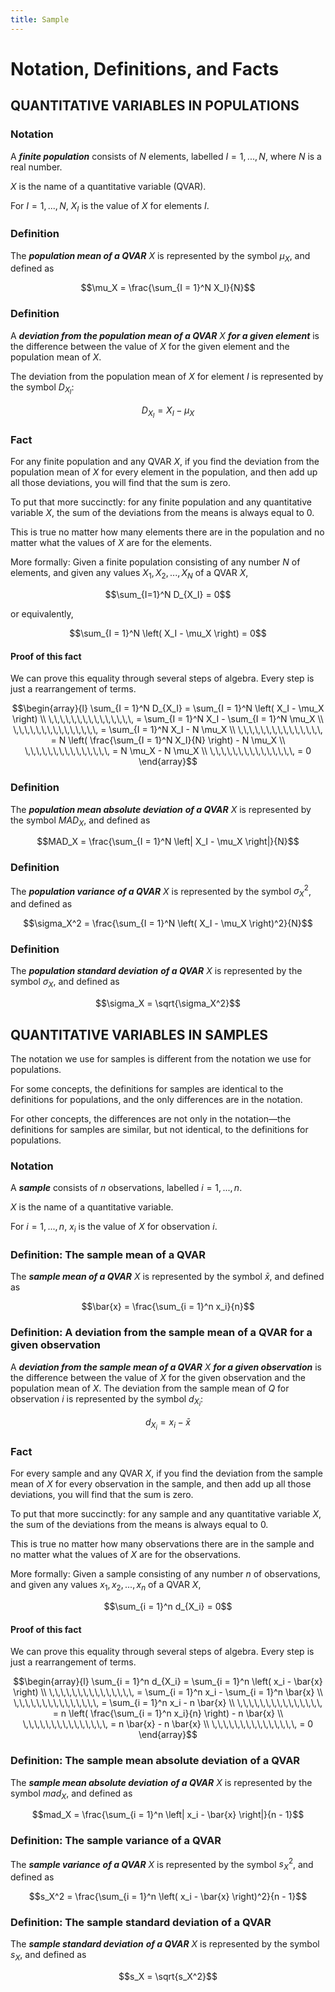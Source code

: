 ---
title: Sample
---

# Notation, Definitions, and Facts

## QUANTITATIVE VARIABLES IN POPULATIONS

::: callout-warning
### Notation

A ***finite population*** consists of $N$ elements, labelled $I = 1,...,N$, where $N$ is a real number.

$X$ is the name of a quantitative variable (QVAR).

For $I = 1,...,N$, $X_I$ is the value of $X$ for elements $I$.
:::

::: callout-note
### Definition

The ***population mean of a QVAR*** $X$ is represented by the symbol $\mu_X$, and defined as

$$\mu_X = \frac{\sum_{I = 1}^N X_I}{N}$$
:::

::: callout-note
### Definition

A ***deviation from the population mean of a QVAR*** $X$ ***for a given element*** is the difference between the value of $X$ for the given element and the population mean of $X$.

The deviation from the population mean of $X$ for element $I$ is represented by the symbol $D_{X_I}$:

$$D_{X_I} = X_I - \mu_X$$
:::

::: callout-tip
### Fact

For any finite population and any QVAR $X$, if you find the deviation from the population mean of $X$ for every element in the population, and then add up all those deviations, you will find that the sum is zero.
:::

To put that more succinctly: for any finite population and any quantitative variable $X$, the sum of the deviations from the means is always equal to 0.

This is true no matter how many elements there are in the population and no matter what the values of $X$ are for the elements.

More formally: Given a finite population consisting of any number $N$ of elements, and given any values $X_1,\,X_2,\,...,\,X_N$ of a QVAR $X$,

$$\sum_{I=1}^N D_{X_I} = 0$$

or equivalently,

$$\sum_{I = 1}^N \left( X_I - \mu_X \right) = 0$$

::: {.callout-tip collapse="true"}
#### Proof of this fact

We can prove this equality through several steps of algebra. Every step is just a rearrangement of terms.

$$\begin{array}{l}
\sum_{I = 1}^N D_{X_I} = \sum_{I = 1}^N \left( X_I - \mu_X \right) \\
\,\,\,\,\,\,\,\,\,\,\,\,\,\,\, = \sum_{I = 1}^N X_I - \sum_{I = 1}^N \mu_X \\
\,\,\,\,\,\,\,\,\,\,\,\,\,\,\, = \sum_{I = 1}^N X_I - N \mu_X \\
\,\,\,\,\,\,\,\,\,\,\,\,\,\,\, = N \left( \frac{\sum_{I = 1}^N X_I}{N} \right) - N \mu_X \\
\,\,\,\,\,\,\,\,\,\,\,\,\,\,\, = N \mu_X - N \mu_X \\
\,\,\,\,\,\,\,\,\,\,\,\,\,\,\, = 0
\end{array}$$
:::

::: {.callout-note}
### Definition

The ***population mean absolute deviation*** ***of a QVAR*** $X$ is represented by the symbol $MAD_X$, and defined as

$$MAD_X = \frac{\sum_{I = 1}^N \left| X_I - \mu_X \right|}{N}$$
:::

::: {.callout-note}
### Definition

The ***population variance*** ***of a QVAR*** $X$ is represented by the symbol $\sigma_X^2$, and defined as

$$\sigma_X^2 = \frac{\sum_{I = 1}^N \left( X_I - \mu_X \right)^2}{N}$$
:::

::: {.callout-note}
### Definition

The ***population standard deviation*** ***of a QVAR*** $X$ is represented by the symbol $\sigma_X$, and defined as

$$\sigma_X = \sqrt{\sigma_X^2}$$
:::


## QUANTITATIVE VARIABLES IN SAMPLES

The notation we use for samples is different from the notation we use for populations.

For some concepts, the definitions for samples are identical to the definitions for populations, and the only differences are in the notation.

For other concepts, the differences are not only in the notation—the definitions for samples are similar, but not identical, to the definitions for populations.

::: callout-warning
### Notation

A ***sample*** consists of $n$ observations, labelled $i = 1,...,n$.

$X$ is the name of a quantitative variable.

For $i = 1,...,n$, $x_i$ is the value of $X$ for observation $i$.
:::

::: callout-note
### Definition: The sample mean of a QVAR

The ***sample mean of a QVAR*** $X$ is represented by the symbol $\bar{x}$, and defined as

$$\bar{x} = \frac{\sum_{i = 1}^n x_i}{n}$$
:::

::: callout-note
### Definition: A deviation from the sample mean of a QVAR for a given observation

A ***deviation from the sample mean of a QVAR*** $X$ ***for a given observation*** is the difference between the value of $X$ for the given observation and the population mean of $X$. The deviation from the sample mean of $Q$ for observation $i$ is represented by the symbol $d_{X_i}$:

$$d_{X_i} = x_i - \bar{x}$$
:::

::: callout-tip
### Fact

For every sample and any QVAR $X$, if you find the deviation from the sample mean of $X$ for every observation in the sample, and then add up all those deviations, you will find that the sum is zero.
:::

To put that more succinctly: for any sample and any quantitative variable $X$, the sum of the deviations from the means is always equal to 0.

This is true no matter how many observations there are in the sample and no matter what the values of $X$ are for the observations.

More formally: Given a sample consisting of any number $n$ of observations, and given any values $x_1,\,x_2,\,...,\,x_n$ of a QVAR $X$,

$$\sum_{i = 1}^n d_{X_i} = 0$$

::: {.callout-tip collapse="true"}
#### Proof of this fact

We can prove this equality through several steps of algebra. Every step is just a rearrangement of terms.

$$\begin{array}{l}
\sum_{i = 1}^n d_{X_i} = \sum_{i = 1}^n \left( x_i - \bar{x} \right) \\
\,\,\,\,\,\,\,\,\,\,\,\,\,\,\, = \sum_{i = 1}^n x_i - \sum_{i = 1}^n \bar{x} \\
\,\,\,\,\,\,\,\,\,\,\,\,\,\,\, = \sum_{i = 1}^n x_i - n \bar{x} \\
\,\,\,\,\,\,\,\,\,\,\,\,\,\,\, = n \left( \frac{\sum_{i = 1}^n x_i}{n} \right) - n \bar{x} \\
\,\,\,\,\,\,\,\,\,\,\,\,\,\,\, = n \bar{x} - n \bar{x} \\
\,\,\,\,\,\,\,\,\,\,\,\,\,\,\, = 0
\end{array}$$
:::

::: callout-note
### Definition: The sample mean absolute deviation of a QVAR

The ***sample mean absolute deviation*** ***of a QVAR*** $X$ is represented by the symbol $mad_X$, and defined as

$$mad_X = \frac{\sum_{i = 1}^n \left| x_i - \bar{x} \right|}{n - 1}$$
:::

::: callout-note
### Definition: The sample variance of a QVAR

The ***sample variance*** ***of a QVAR*** $X$ is represented by the symbol $s_X^2$, and defined as

$$s_X^2 = \frac{\sum_{i = 1}^n \left( x_i - \bar{x} \right)^2}{n - 1}$$
:::

::: callout-note
### Definition: The sample standard deviation of a QVAR

The ***sample standard deviation*** ***of a QVAR*** $X$ is represented by the symbol $s_X$, and defined as

$$s_X = \sqrt{s_X^2}$$
:::
